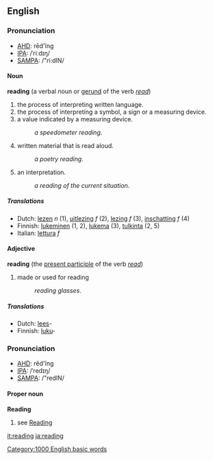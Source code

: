 ==English==
{{wikipedia}}
===Pronunciation===
*[[w:AHD|AHD]]: rēd'ĭng
*[[w:IPA|IPA]]: /ˈriːdɪŋ/
*[[w:SAMPA|SAMPA]]: /"ri:dIN/
====Noun====
'''reading''' (a verbal noun or [[gerund]] of the verb ''[[read]]'')
#the process of interpreting written language.
#the process of interpreting a symbol, a sign or a measuring device.
#a value indicated by a measuring device.
#:''a speedometer reading''.
#written material that is read aloud.
#:''a poetry reading''.
#an interpretation. 
#:''a reading of the current situation''.

=====Translations=====
*Dutch: [[lezen]] ''n'' (1), [[uitlezing]] ''f'' (2), [[lezing]] ''f'' (3), [[inschatting]] ''f'' (4)
*Finnish: [[lukeminen]] (1, 2), [[lukema]] (3), [[tulkinta]] (2, 5)
*Italian: [[lettura]] ''f''

====Adjective====
'''reading'''  (the [[present participle]] of the verb ''[[read]]'')
#made or used for reading
#:''reading glasses''.

=====Translations=====
*Dutch: [[lees]]-
*Finnish: [[luku]]-

===Pronunciation===
*[[w:AHD|AHD]]: rĕd'ĭng
*[[w:IPA|IPA]]: /ˈredɪŋ/
*[[w:SAMPA|SAMPA]]: /"redIN/

====Proper noun====
'''Reading'''

# see [[Reading]]

[[Category:1000 English basic words]]

[[it:reading]]
[[ja:reading]]